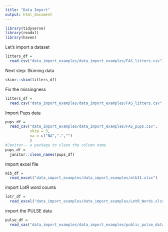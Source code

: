 ```yaml
---
title: "Data Import"
output: html_document
---
```


```r
library(tidyverse)
library(readxl)
library(haven)
```

Let's import a dataset

```r
litters_df = 
  read.csv("data_import_examples/data_import_examples/FAS_litters.csv")
```

Next step: Skiming data

```r
skimr::skim(litters_df)
```

Fix the missingness

```r
litters_df = 
  read.csv("data_import_examples/data_import_examples/FAS_litters.csv", na=c("NA",".",""),skip = 10)
```

Import Pups data

```r
pups_df =
  read_csv("data_import_examples/data_import_examples/FAS_pups.csv",
           skip = 3,
           na = c("NA",".","")
           )
#Janitor-- a package to clean the column name
pups_df = 
  janitor::clean_names(pups_df)
```

Import excel file

```r
mib_df = 
  read_excel("data_import_examples/data_import_examples/mlb11.xlsx")
```

import LotR word counts

```r
lotr_df = 
  read_excel("data_import_examples/data_import_examples/LotR_Words.xlsx", range = "B3:D6")
```

import the PULSE data

```r
pulse_df = 
  read_sas("data_import_examples/data_import_examples/public_pulse_data.sas7bdat")
```

